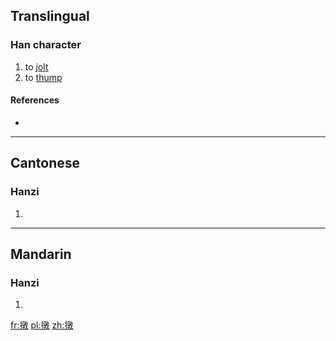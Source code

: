 ==Translingual==

===Han character===
{{Han char|rn=64|rad=手|as=12|sn=15|four=|canj=手卜木大 (QYDK)|ids=⿰[[扌]][[敦]]}}

# to [[jolt]]
# to [[thump]]

====References====
* {{Han ref|kx=0457.161|dkj=12772|hdz=31961.080|uh=64B4|ud=25780}}

----

==Cantonese==

===Hanzi===
{{yue-hanzi|jyut=[[dan3]]|y=dan3}}

# {{defn|lang=yue|sort=手12}}

----

==Mandarin==

===Hanzi===
{{cmn-hanzi|pin=[[dūn]] ([[dun1]])|wg=tun<sup>1</sup>}}

# {{defn|lang=cmn|sort=手12}}

[[fr:撴]]
[[pl:撴]]
[[zh:撴]]